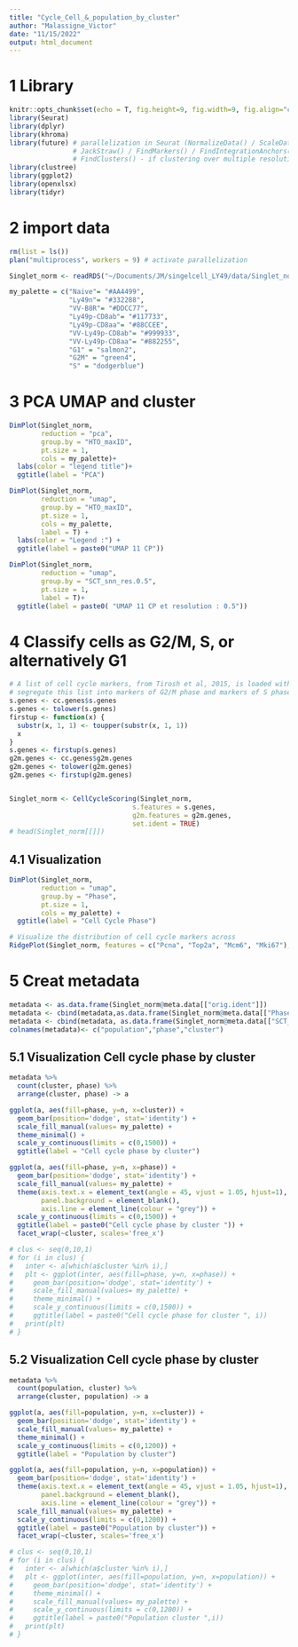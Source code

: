 ```yaml
---
title: "Cycle_Cell_&_population_by_cluster"
author: "Malassigne_Victor"
date: "11/15/2022"
output: html_document
---
```


# 1 Library  
```r
knitr::opts_chunk$set(echo = T, fig.height=9, fig.width=9, fig.align="center")
library(Seurat)
library(dplyr)
library(khroma)
library(future) # parallelization in Seurat (NormalizeData() / ScaleData() / 
                # JackStraw() / FindMarkers() / FindIntegrationAnchors() / 
                # FindClusters() - if clustering over multiple resolutions)
library(clustree)
library(ggplot2)
library(openxlsx)
library(tidyr)
```

# 2 import data  
```r
rm(list = ls())
plan("multiprocess", workers = 9) # activate parallelization

Singlet_norm <- readRDS("~/Documents/JM/singelcell_LY49/data/Singlet_norm_3.RDS")

my_palette = c("Naive"= "#AA4499",
               "Ly49n"= "#332288",
               "VV-B8R"= "#DDCC77",
               "Ly49p-CD8ab"= "#117733",
               "Ly49p-CD8aa"= "#88CCEE",
               "VV-Ly49p-CD8ab"= "#999933",
               "VV-Ly49p-CD8aa"= "#882255",
               "G1" = "salmon2",
               "G2M" = "green4",
               "S" = "dodgerblue")
```

# 3 PCA UMAP and cluster
```r
DimPlot(Singlet_norm,
        reduction = "pca",
        group.by = "HTO_maxID",
        pt.size = 1,
        cols = my_palette)+
  labs(color = "legend title")+
  ggtitle(label = "PCA")

DimPlot(Singlet_norm, 
        reduction = "umap",
        group.by = "HTO_maxID", 
        pt.size = 1, 
        cols = my_palette,
        label = T) +
  labs(color = "Legend :") +
  ggtitle(label = paste0("UMAP 11 CP"))

DimPlot(Singlet_norm, 
        reduction = "umap",
        group.by = "SCT_snn_res.0.5", 
        pt.size = 1,
        label = T)+
  ggtitle(label = paste0( "UMAP 11 CP et resolution : 0.5"))
```

# 4 Classify cells as G2/M, S, or alternatively G1  
```r
# A list of cell cycle markers, from Tirosh et al, 2015, is loaded with Seurat.  We can
# segregate this list into markers of G2/M phase and markers of S phase
s.genes <- cc.genes$s.genes
s.genes <- tolower(s.genes)
firstup <- function(x) {
  substr(x, 1, 1) <- toupper(substr(x, 1, 1))
  x
}
s.genes <- firstup(s.genes)
g2m.genes <- cc.genes$g2m.genes
g2m.genes <- tolower(g2m.genes)
g2m.genes <- firstup(g2m.genes)


Singlet_norm <- CellCycleScoring(Singlet_norm,
                               s.features = s.genes,
                               g2m.features = g2m.genes,
                               set.ident = TRUE)
# head(Singlet_norm[[]])
```

## 4.1 Visualization  
```r
DimPlot(Singlet_norm, 
        reduction = "umap", 
        group.by = "Phase",
        pt.size = 1,
        cols = my_palette) +
  ggtitle(label = "Cell Cycle Phase")

# Visualize the distribution of cell cycle markers across
RidgePlot(Singlet_norm, features = c("Pcna", "Top2a", "Mcm6", "Mki67"), ncol = 2, cols = my_palette)
```

# 5 Creat metadata  
```r
metadata <- as.data.frame(Singlet_norm@meta.data[["orig.ident"]])
metadata <- cbind(metadata,as.data.frame(Singlet_norm@meta.data[["Phase"]]))
metadata <- cbind(metadata, as.data.frame(Singlet_norm@meta.data[["SCT_snn_res.0.5"]]))
colnames(metadata)<- c("population","phase","cluster")
```

## 5.1 Visualization Cell cycle phase by cluster  
```r
metadata %>% 
  count(cluster, phase) %>% 
  arrange(cluster, phase) -> a

ggplot(a, aes(fill=phase, y=n, x=cluster)) +
  geom_bar(position='dodge', stat='identity') +
  scale_fill_manual(values= my_palette) +
  theme_minimal() +
  scale_y_continuous(limits = c(0,1500)) +
  ggtitle(label = "Cell cycle phase by cluster")

ggplot(a, aes(fill=phase, y=n, x=phase)) +
  geom_bar(position='dodge', stat='identity') +
  scale_fill_manual(values= my_palette) +
  theme(axis.text.x = element_text(angle = 45, vjust = 1.05, hjust=1),
        panel.background = element_blank(),
        axis.line = element_line(colour = "grey")) +
  scale_y_continuous(limits = c(0,1500)) +
  ggtitle(label = paste0("Cell cycle phase by cluster ")) +
  facet_wrap(~cluster, scales='free_x')

# clus <- seq(0,10,1)
# for (i in clus) {
#   inter <- a[which(a$cluster %in% i),] 
#   plt <- ggplot(inter, aes(fill=phase, y=n, x=phase)) +
#     geom_bar(position='dodge', stat='identity') +
#     scale_fill_manual(values= my_palette) +
#     theme_minimal() +
#     scale_y_continuous(limits = c(0,1500)) +
#     ggtitle(label = paste0("Cell cycle phase for cluster ", i))
#   print(plt)
# }
```

## 5.2 Visualization Cell cycle phase by cluster
```r
metadata %>% 
  count(population, cluster) %>% 
  arrange(cluster, population) -> a

ggplot(a, aes(fill=population, y=n, x=cluster)) +
  geom_bar(position='dodge', stat='identity') +
  scale_fill_manual(values= my_palette) +
  theme_minimal() +
  scale_y_continuous(limits = c(0,1200)) +
  ggtitle(label = "Population by cluster")

ggplot(a, aes(fill=population, y=n, x=population)) +
  geom_bar(position='dodge', stat='identity') +
  theme(axis.text.x = element_text(angle = 45, vjust = 1.05, hjust=1),
        panel.background = element_blank(),
        axis.line = element_line(colour = "grey")) +
  scale_fill_manual(values= my_palette) +
  scale_y_continuous(limits = c(0,1200)) +
  ggtitle(label = paste0("Population by cluster")) +
  facet_wrap(~cluster, scales='free_x')

# clus <- seq(0,10,1)
# for (i in clus) {
#   inter <- a[which(a$cluster %in% i),] 
#   plt <- ggplot(inter, aes(fill=population, y=n, x=population)) +
#     geom_bar(position='dodge', stat='identity') +
#     theme_minimal() +
#     scale_fill_manual(values= my_palette) +
#     scale_y_continuous(limits = c(0,1200)) +
#     ggtitle(label = paste0("Population cluster ",i))
#   print(plt)
# }
```

